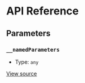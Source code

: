 # API Reference

## Parameters

### `__namedParameters`

- Type: `any`

[View source](https://github.com/vtex/shoreline/blob/b54200eed/packages/date/src/calendar/calendar-provider.tsx#L10)
